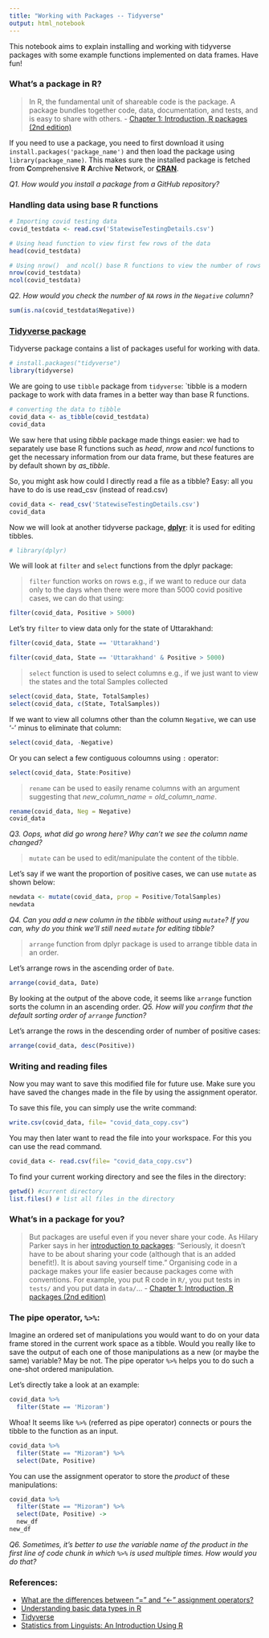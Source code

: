 ```yaml
---
title: "Working with Packages -- Tidyverse"
output: html_notebook
---
```


This notebook aims to explain installing and working with tidyverse packages with some example functions implemented on data frames. Have fun!

### What's a package in R?

> In R, the fundamental unit of shareable code is the package. A package bundles together code, data, documentation, and tests, and is easy to share with others. - [Chapter 1: Introduction, R packages (2nd edition)](https://r-pkgs.org/Introduction.html)

If you need to use a package, you need to first download it using `install.packages('package_name')` and then load the package using `library(package_name)`. This makes sure the installed package is fetched from **C**omprehensive **R** **A**rchive **N**etwork, or [**CRAN**](https://cran.r-project.org).

*Q1. How would you install a package from a GitHub repository?*

### Handling data using base R functions

```r
# Importing covid testing data 
covid_testdata <- read.csv('StatewiseTestingDetails.csv')
```

```r
# Using head function to view first few rows of the data
head(covid_testdata)
```

```r
# Using nrow()  and ncol() base R functions to view the number of rows and columns for the data
nrow(covid_testdata)
ncol(covid_testdata)
```

*Q2. How would you check the number of `NA` rows in the `Negative` column?*

```r
sum(is.na(covid_testdata$Negative))
```

### [Tidyverse package](https://www.tidyverse.org)

Tidyverse package contains a list of packages useful for working with data.

```r
# install.packages("tidyverse")
library(tidyverse)
```

We are going to use `tibble` package from `tidyverse`: \`tibble is a modern package to work with data frames in a better way than base R functions.

```r
# converting the data to tibble
covid_data <- as_tibble(covid_testdata)
covid_data
```

We saw here that using *tibble* package made things easier: we had to separately use base R functions such as *head*, *nrow* and *ncol* functions to get the necessary information from our data frame, but these features are by default shown by *as_tibble*.

So, you might ask how could I directly read a file as a tibble? Easy: all you have to do is use read_csv (instead of read.csv)

```r
covid_data <- read_csv('StatewiseTestingDetails.csv')
covid_data
```

Now we will look at another tidyverse package, [**dplyr**](https://dplyr.tidyverse.org): it is used for editing tibbles.

```r
# library(dplyr)
```

We will look at `filter` and `select` functions from the dplyr package:

> `filter` function works on rows e.g., if we want to reduce our data only to the days when there were more than 5000 covid positive cases, we can do that using:

```r
filter(covid_data, Positive > 5000)
```

Let's try `filter` to view data only for the state of Uttarakhand:

```r
filter(covid_data, State == 'Uttarakhand')
```

```r
filter(covid_data, State == 'Uttarakhand' & Positive > 5000)
```

> `select` function is used to select columns e.g., if we just want to view the states and the total Samples collected

```r
select(covid_data, State, TotalSamples)
select(covid_data, c(State, TotalSamples))
```

If we want to view all columns other than the column `Negative`, we can use '-' minus to eliminate that column:

```r
select(covid_data, -Negative)
```

Or you can select a few contiguous coloumns using `:` operator:

```r
select(covid_data, State:Positive)
```

> `rename` can be used to easily rename columns with an argument suggesting that *new_column_name* = *old_column_name*.

```r
rename(covid_data, Neg = Negative)
covid_data
```

*Q3. Oops, what did go wrong here? Why can't we see the column name changed?*

> `mutate` can be used to edit/manipulate the content of the tibble.

Let's say if we want the proportion of positive cases, we can use `mutate` as shown below:

```r
newdata <- mutate(covid_data, prop = Positive/TotalSamples)
newdata
```

*Q4. Can you add a new column in the tibble without using `mutate`? If you can, why do you think we'll still need `mutate` for editing tibble?*

> `arrange` function from dplyr package is used to arrange tibble data in an order.

Let's arrange rows in the ascending order of `Date`.

```r
arrange(covid_data, Date)
```

By looking at the output of the above code, it seems like `arrange` function sorts the column in an ascending order. *Q5. How will you confirm that the default sorting order of `arrange` function?*

Let's arrange the rows in the descending order of number of positive cases:

```r
arrange(covid_data, desc(Positive))
```

### Writing and reading files

Now you may want to save this modified file for future use. Make sure you have saved the changes made in the file by using the assignment operator.

To save this file, you can simply use the write command:

```r
write.csv(covid_data, file= "covid_data_copy.csv")
```

You may then later want to read the file into your workspace. For this you can use the read command.

```r
covid_data <- read.csv(file= "covid_data_copy.csv")
```

To find your current working directory and see the files in the directory:

```r
getwd() #current directory
list.files() # list all files in the directory
```

### What's in a package for you?

> But packages are useful even if you never share your code. As Hilary Parker says in her [introduction to packages](https://hilaryparker.com/2014/04/29/writing-an-r-package-from-scratch/): "Seriously, it doesn't have to be about sharing your code (although that is an added benefit!). It is about saving yourself time." Organising code in a package makes your life easier because packages come with conventions. For example, you put R code in `R/`, you put tests in `tests/` and you put data in `data/`... - [Chapter 1: Introduction, R packages (2nd edition)](https://r-pkgs.org/Introduction.html)

### The pipe operator, `%>%`:

Imagine an ordered set of manipulations you would want to do on your data frame stored in the current work space as a tibble. Would you really like to save the output of each one of those manipulations as a new (or maybe the same) variable? May be not. The pipe operator `%>%` helps you to do such a one-shot ordered manipulation.

Let's directly take a look at an example:

```r
covid_data %>%
  filter(State == 'Mizoram')
```

Whoa! It seems like `%>%` (referred as pipe operator) connects or pours the tibble to the function as an input.

```r
covid_data %>%
  filter(State == "Mizoram") %>%
  select(Date, Positive)
```

You can use the assignment operator to store the *product* of these manipulations:

```r
covid_data %>%
  filter(State == "Mizoram") %>%
  select(Date, Positive) ->
  new_df
new_df
```

*Q6. Sometimes, it's better to use the variable name of the product in the first line of code chunk in which `%>%` is used multiple times. How would you do that?*

### References:

-   [What are the differences between "=" and "\<-" assignment operators?](https://stackoverflow.com/questions/1741820/what-are-the-differences-between-and-assignment-operators)
-   [Understanding basic data types in R](https://resbaz.github.io/2014-r-materials/lessons/01-intro_r/data-structures.html)
-   [Tidyverse](https://www.tidyverse.org)
-   [Statistics from Linguists: An Introduction Using R](https://appliedstatisticsforlinguists.org/bwinter_stats_proofs.pdf)
